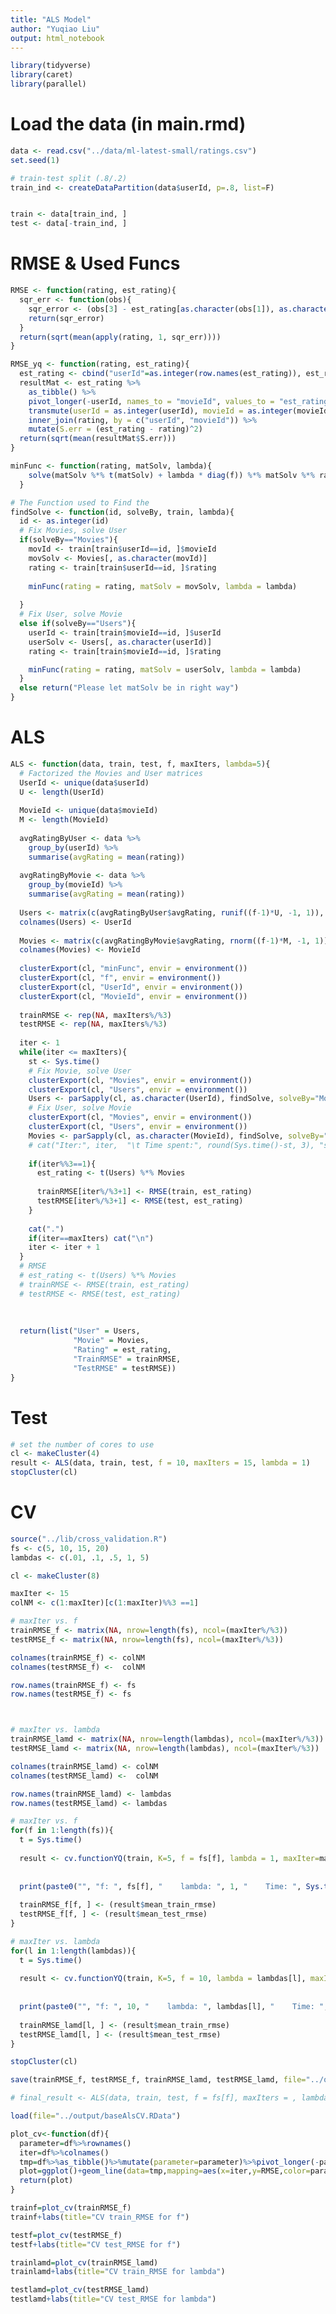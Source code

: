 ```yaml
---
title: "ALS Model"
author: "Yuqiao Liu"
output: html_notebook
---
```


```r
library(tidyverse)
library(caret)
library(parallel)
```

# Load the data (in main.rmd)
```r
data <- read.csv("../data/ml-latest-small/ratings.csv")
set.seed(1)

# train-test split (.8/.2)
train_ind <- createDataPartition(data$userId, p=.8, list=F)


train <- data[train_ind, ]
test <- data[-train_ind, ]
```

# RMSE & Used Funcs
```r
RMSE <- function(rating, est_rating){
  sqr_err <- function(obs){
    sqr_error <- (obs[3] - est_rating[as.character(obs[1]), as.character(obs[2])])^2
    return(sqr_error)
  }
  return(sqrt(mean(apply(rating, 1, sqr_err))))  
}

RMSE_yq <- function(rating, est_rating){
  est_rating <- cbind("userId"=as.integer(row.names(est_rating)), est_rating)
  resultMat <- est_rating %>% 
    as_tibble() %>% 
    pivot_longer(-userId, names_to = "movieId", values_to = "est_rating") %>% 
    transmute(userId = as.integer(userId), movieId = as.integer(movieId), est_rating = as.double(est_rating)) %>% 
    inner_join(rating, by = c("userId", "movieId")) %>% 
    mutate(S.err = (est_rating - rating)^2)
  return(sqrt(mean(resultMat$S.err)))
}

minFunc <- function(rating, matSolv, lambda){
    solve(matSolv %*% t(matSolv) + lambda * diag(f)) %*% matSolv %*% rating
  }

# The Function used to Find the 
findSolve <- function(id, solveBy, train, lambda){
  id <- as.integer(id)
  # Fix Movies, solve User
  if(solveBy=="Movies"){
    movId <- train[train$userId==id, ]$movieId
    movSolv <- Movies[, as.character(movId)]
    rating <- train[train$userId==id, ]$rating
    
    minFunc(rating = rating, matSolv = movSolv, lambda = lambda)
    
  }
  # Fix User, solve Movie
  else if(solveBy=="Users"){
    userId <- train[train$movieId==id, ]$userId
    userSolv <- Users[, as.character(userId)]
    rating <- train[train$movieId==id, ]$rating

    minFunc(rating = rating, matSolv = userSolv, lambda = lambda)
  }
  else return("Please let matSolv be in right way")
}
```

# ALS
```r
ALS <- function(data, train, test, f, maxIters, lambda=5){
  # Factorized the Movies and User matrices
  UserId <- unique(data$userId)
  U <- length(UserId)
  
  MovieId <- unique(data$movieId)
  M <- length(MovieId)
  
  avgRatingByUser <- data %>% 
    group_by(userId) %>% 
    summarise(avgRating = mean(rating))
  
  avgRatingByMovie <- data %>% 
    group_by(movieId) %>% 
    summarise(avgRating = mean(rating))
  
  Users <- matrix(c(avgRatingByUser$avgRating, runif((f-1)*U, -1, 1)), nrow=f, byrow = T)
  colnames(Users) <- UserId
  
  Movies <- matrix(c(avgRatingByMovie$avgRating, rnorm((f-1)*M, -1, 1)), nrow=f, byrow = T)
  colnames(Movies) <- MovieId
  
  clusterExport(cl, "minFunc", envir = environment())
  clusterExport(cl, "f", envir = environment())
  clusterExport(cl, "UserId", envir = environment())
  clusterExport(cl, "MovieId", envir = environment())
  
  trainRMSE <- rep(NA, maxIters%/%3)
  testRMSE <- rep(NA, maxIters%/%3)
  
  iter <- 1
  while(iter <= maxIters){
    st <- Sys.time()
    # Fix Movie, solve User
    clusterExport(cl, "Movies", envir = environment())
    clusterExport(cl, "Users", envir = environment())
    Users <- parSapply(cl, as.character(UserId), findSolve, solveBy="Movies", train = train, lambda = lambda, USE.NAMES = T)
    # Fix User, solve Movie
    clusterExport(cl, "Movies", envir = environment())
    clusterExport(cl, "Users", envir = environment())
    Movies <- parSapply(cl, as.character(MovieId), findSolve, solveBy="Users", train = train, lambda = lambda, USE.NAMES = T)
    # cat("Iter:", iter,  "\t Time spent:", round(Sys.time()-st, 3), "s\n")
    
    if(iter%%3==1){
      est_rating <- t(Users) %*% Movies
      
      trainRMSE[iter%/%3+1] <- RMSE(train, est_rating)
      testRMSE[iter%/%3+1] <- RMSE(test, est_rating)
    }
    
    cat(".")
    if(iter==maxIters) cat("\n")
    iter <- iter + 1
  }
  # RMSE 
  # est_rating <- t(Users) %*% Movies
  # trainRMSE <- RMSE(train, est_rating)
  # testRMSE <- RMSE(test, est_rating)
  
  
  
  return(list("User" = Users, 
              "Movie" = Movies, 
              "Rating" = est_rating, 
              "TrainRMSE" = trainRMSE, 
              "TestRMSE" = testRMSE))
}

```

# Test
```r
# set the number of cores to use
cl <- makeCluster(4)
result <- ALS(data, train, test, f = 10, maxIters = 15, lambda = 1)
stopCluster(cl)
```

# CV
```r
source("../lib/cross_validation.R")
fs <- c(5, 10, 15, 20)
lambdas <- c(.01, .1, .5, 1, 5)
```

```r
cl <- makeCluster(8)

maxIter <- 15
colNM <- c(1:maxIter)[c(1:maxIter)%%3 ==1]

# maxIter vs. f
trainRMSE_f <- matrix(NA, nrow=length(fs), ncol=(maxIter%/%3))
testRMSE_f <- matrix(NA, nrow=length(fs), ncol=(maxIter%/%3))

colnames(trainRMSE_f) <- colNM
colnames(testRMSE_f) <-  colNM

row.names(trainRMSE_f) <- fs
row.names(testRMSE_f) <- fs



# maxIter vs. lambda
trainRMSE_lamd <- matrix(NA, nrow=length(lambdas), ncol=(maxIter%/%3))
testRMSE_lamd <- matrix(NA, nrow=length(lambdas), ncol=(maxIter%/%3))

colnames(trainRMSE_lamd) <- colNM
colnames(testRMSE_lamd) <-  colNM

row.names(trainRMSE_lamd) <- lambdas
row.names(testRMSE_lamd) <- lambdas

# maxIter vs. f
for(f in 1:length(fs)){
  t = Sys.time()
    
  result <- cv.functionYQ(train, K=5, f = fs[f], lambda = 1, maxIter=maxIter)
    
    
  print(paste0("", "f: ", fs[f], "    lambda: ", 1, "    Time: ", Sys.time()-t))
    
  trainRMSE_f[f, ] <- (result$mean_train_rmse)
  testRMSE_f[f, ] <- (result$mean_test_rmse)
}

# maxIter vs. lambda
for(l in 1:length(lambdas)){
  t = Sys.time()
    
  result <- cv.functionYQ(train, K=5, f = 10, lambda = lambdas[l], maxIter=maxIter)
    
    
  print(paste0("", "f: ", 10, "    lambda: ", lambdas[l], "    Time: ", Sys.time()-t))
    
  trainRMSE_lamd[l, ] <- (result$mean_train_rmse)
  testRMSE_lamd[l, ] <- (result$mean_test_rmse)
}

stopCluster(cl)

save(trainRMSE_f, testRMSE_f, trainRMSE_lamd, testRMSE_lamd, file="../output/baseAlsCV.RData")
```


```r
# final_result <- ALS(data, train, test, f = fs[f], maxIters = , lambda =)
```

```r
load(file="../output/baseAlsCV.RData")

```

```r
plot_cv<-function(df){
  parameter=df%>%rownames()
  iter=df%>%colnames()
  tmp=df%>%as_tibble()%>%mutate(parameter=parameter)%>%pivot_longer(-parameter,names_to = "iter",values_to = "RMSE")%>%mutate(iter=as.numeric(iter))
  plot=ggplot()+geom_line(data=tmp,mapping=aes(x=iter,y=RMSE,color=parameter))+theme_light()
  return(plot)
}
```




```r
trainf=plot_cv(trainRMSE_f)
trainf+labs(title="CV train_RMSE for f")
```
```r
testf=plot_cv(testRMSE_f)
testf+labs(title="CV test_RMSE for f")
```

```r
trainlamd=plot_cv(trainRMSE_lamd)
trainlamd+labs(title="CV train_RMSE for lambda")
```
```r
testlamd=plot_cv(testRMSE_lamd)
testlamd+labs(title="CV test_RMSE for lambda")
```
